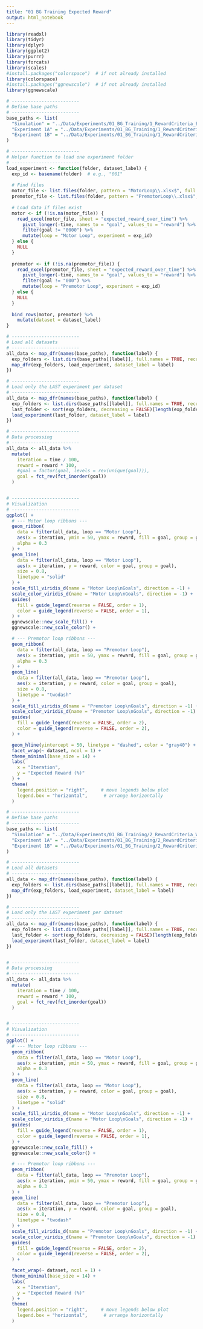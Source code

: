 ```yaml
---
title: "01 BG Training Expected Reward"
output: html_notebook
---
```


```r
library(readxl)
library(tidyr)
library(dplyr)
library(ggplot2)
library(purrr)
library(forcats)
library(scales)
#install.packages("colorspace")  # if not already installed
library(colorspace)
#install.packages("ggnewscale")  # if not already installed
library(ggnewscale)
```


```r


# -------------------------
# Define base paths
# -------------------------
base_paths <- list(
  "Simulation" = "../Data/Experiments/01_BG_Training/1_RewardCriteria_ExpectedReward/01_SIM/",
  "Experiment 1A" = "../Data/Experiments/01_BG_Training/1_RewardCriteria_ExpectedReward/02_Exo_Opp_Sensor_at_Actuator/",
  "Experiment 1B" = "../Data/Experiments/01_BG_Training/1_RewardCriteria_ExpectedReward/03_Exo_Opp_Sensor_at_Finger/"
)

# -------------------------
# Helper function to load one experiment folder
# -------------------------
load_experiment <- function(folder, dataset_label) {
  exp_id <- basename(folder)  # e.g., "001"
  
  # Find files
  motor_file <- list.files(folder, pattern = "MotorLoop\\.xlsx$", full.names = TRUE)[1]
  premotor_file <- list.files(folder, pattern = "PremotorLoop\\.xlsx$", full.names = TRUE)[1]
  
  # Load data if files exist
  motor <- if (!is.na(motor_file)) {
    read_excel(motor_file, sheet = "expected_reward_over_time") %>%
      pivot_longer(-time, names_to = "goal", values_to = "reward") %>%
      filter(goal != "0000") %>%
      mutate(loop = "Motor Loop", experiment = exp_id)
  } else {
    NULL
  }
  
  premotor <- if (!is.na(premotor_file)) {
    read_excel(premotor_file, sheet = "expected_reward_over_time") %>%
      pivot_longer(-time, names_to = "goal", values_to = "reward") %>%
      filter(goal != "000") %>%
      mutate(loop = "Premotor Loop", experiment = exp_id)
  } else {
    NULL
  }
  
  bind_rows(motor, premotor) %>%
    mutate(dataset = dataset_label)
}

# -------------------------
# Load all datasets
# -------------------------
all_data <- map_dfr(names(base_paths), function(label) {
  exp_folders <- list.dirs(base_paths[[label]], full.names = TRUE, recursive = FALSE)
  map_dfr(exp_folders, load_experiment, dataset_label = label)
})

# -------------------------
# Load only the LAST experiment per dataset
# -------------------------
all_data <- map_dfr(names(base_paths), function(label) {
  exp_folders <- list.dirs(base_paths[[label]], full.names = TRUE, recursive = FALSE)
  last_folder <- sort(exp_folders, decreasing = FALSE)[length(exp_folders)]
  load_experiment(last_folder, dataset_label = label)
})

# -------------------------
# Data processing
# -------------------------
all_data <- all_data %>%
  mutate(
    iteration = time / 100,
    reward = reward * 100,
    #goal = factor(goal, levels = rev(unique(goal))),
    goal = fct_rev(fct_inorder(goal))
  )


# -------------------------
# Visualization
# -------------------------
ggplot() +
  # --- Motor loop ribbons ---
  geom_ribbon(
    data = filter(all_data, loop == "Motor Loop"),
    aes(x = iteration, ymin = 50, ymax = reward, fill = goal, group = goal),
    alpha = 0.3
  ) +
  geom_line(
    data = filter(all_data, loop == "Motor Loop"),
    aes(x = iteration, y = reward, color = goal, group = goal),
    size = 0.8,
    linetype = "solid"
  ) +
  scale_fill_viridis_d(name = "Motor Loop\nGoals", direction = -1) +
  scale_color_viridis_d(name = "Motor Loop\nGoals", direction = -1) +
  guides(
    fill = guide_legend(reverse = FALSE, order = 1), 
    color = guide_legend(reverse = FALSE, order = 1), 
  ) +
  ggnewscale::new_scale_fill() +
  ggnewscale::new_scale_color() +

  # --- Premotor loop ribbons ---
  geom_ribbon(
    data = filter(all_data, loop == "Premotor Loop"),
    aes(x = iteration, ymin = 50, ymax = reward, fill = goal, group = goal),
    alpha = 0.3
  ) +
  geom_line(
    data = filter(all_data, loop == "Premotor Loop"),
    aes(x = iteration, y = reward, color = goal, group = goal),
    size = 0.8,
    linetype = "twodash"
  ) +
  scale_fill_viridis_d(name = "Premotor Loop\nGoals", direction = -1) +
  scale_color_viridis_d(name = "Premotor Loop\nGoals", direction = -1) +
  guides(
    fill = guide_legend(reverse = FALSE, order = 2), 
    color = guide_legend(reverse = FALSE, order = 2), 
  ) +

  geom_hline(yintercept = 50, linetype = "dashed", color = "gray40") +
  facet_wrap(~ dataset, ncol = 1) +
  theme_minimal(base_size = 14) +
  labs(
    x = "Iteration",
    y = "Expected Reward (%)"
  ) +
  theme(
    legend.position = "right",     # move legends below plot
    legend.box = "horizontal",      # arrange horizontally
  )

```

```r
# -------------------------
# Define base paths
# -------------------------
base_paths <- list(
  "Simulation" = "../Data/Experiments/01_BG_Training/2_RewardCriteria_WeightDiff/01_SIM/",
  "Experiment 1A" = "../Data/Experiments/01_BG_Training/2_RewardCriteria_WeightDiff/02_Exo_Opp_Sensor_at_Actuator/",
  "Experiment 1B" = "../Data/Experiments/01_BG_Training/2_RewardCriteria_WeightDiff/03_Exo_Opp_Sensor_at_Finger/"
)

# -------------------------
# Load all datasets
# -------------------------
all_data <- map_dfr(names(base_paths), function(label) {
  exp_folders <- list.dirs(base_paths[[label]], full.names = TRUE, recursive = FALSE)
  map_dfr(exp_folders, load_experiment, dataset_label = label)
})

# -------------------------
# Load only the LAST experiment per dataset
# -------------------------
all_data <- map_dfr(names(base_paths), function(label) {
  exp_folders <- list.dirs(base_paths[[label]], full.names = TRUE, recursive = FALSE)
  last_folder <- sort(exp_folders, decreasing = FALSE)[length(exp_folders)]
  load_experiment(last_folder, dataset_label = label)
})


# -------------------------
# Data processing
# -------------------------
all_data <- all_data %>%
  mutate(
    iteration = time / 100,
    reward = reward * 100,
    goal = fct_rev(fct_inorder(goal))
  )


# -------------------------
# Visualization
# -------------------------
ggplot() +
  # --- Motor loop ribbons ---
  geom_ribbon(
    data = filter(all_data, loop == "Motor Loop"),
    aes(x = iteration, ymin = 50, ymax = reward, fill = goal, group = goal),
    alpha = 0.3
  ) +
  geom_line(
    data = filter(all_data, loop == "Motor Loop"),
    aes(x = iteration, y = reward, color = goal, group = goal),
    size = 0.8,
    linetype = "solid"
  ) +
  scale_fill_viridis_d(name = "Motor Loop\nGoals", direction = -1) +
  scale_color_viridis_d(name = "Motor Loop\nGoals", direction = -1) +
  guides(
    fill = guide_legend(reverse = FALSE, order = 1), 
    color = guide_legend(reverse = FALSE, order = 1), 
  ) +
  ggnewscale::new_scale_fill() +
  ggnewscale::new_scale_color() +

  # --- Premotor loop ribbons ---
  geom_ribbon(
    data = filter(all_data, loop == "Premotor Loop"),
    aes(x = iteration, ymin = 50, ymax = reward, fill = goal, group = goal),
    alpha = 0.3
  ) +
  geom_line(
    data = filter(all_data, loop == "Premotor Loop"),
    aes(x = iteration, y = reward, color = goal, group = goal),
    size = 0.8,
    linetype = "twodash"
  ) +
  scale_fill_viridis_d(name = "Premotor Loop\nGoals", direction = -1) +
  scale_color_viridis_d(name = "Premotor Loop\nGoals", direction = -1) +
  guides(
    fill = guide_legend(reverse = FALSE, order = 2), 
    color = guide_legend(reverse = FALSE, order = 2), 
  ) +

  facet_wrap(~ dataset, ncol = 1) +
  theme_minimal(base_size = 14) +
  labs(
    x = "Iteration",
    y = "Expected Reward (%)"
  ) +
  theme(
    legend.position = "right",     # move legends below plot
    legend.box = "horizontal",      # arrange horizontally
  )

```
